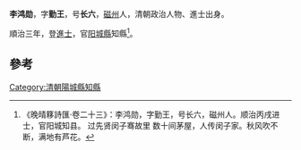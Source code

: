 '''李鸿勋'''，字'''勤王'''，号'''长六'''，[[磁州|磁州]]人，清朝政治人物、進士出身。

順治三年，登[[進士|進士]]，官[[阳城縣|阳城縣]]知縣<ref>《晚晴簃詩匯·卷二十三》：李鸿勋，字勤王，号长六，磁州人。顺治丙戌进士，官阳城知县。 过先贤闵子骞故里 数十间茅屋，人传闵子家。秋风吹不断，满地有芦花。</ref>。

==參考==
{{reflist}}
{{清朝人物小作品}}
{{順治三年丙戌科殿試金榜}}
[[Category:清朝陽城縣知縣|Category:清朝陽城縣知縣]]